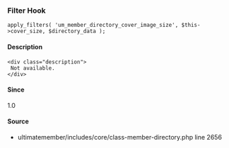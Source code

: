 
### Filter Hook    
    
```
apply_filters( 'um_member_directory_cover_image_size', $this->cover_size, $directory_data );
```

#### Description
    <div class="description">
     Not available.
    </div>

#### Since
<div class="description">
1.0
</div>

#### Source
  - <Link href="/developer/files/includes-core-class-member-directory#source-view.2656">ultimatemember/includes/core/class-member-directory.php</Link> <Link href="/developer/files/includes-core-class-member-directory#source-view.2656">line 2656</Link>

